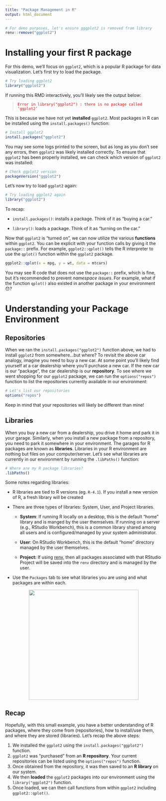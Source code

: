 ```yaml
---
title: "Package Management in R"
output: html_document
---
```


```r
# For demo purposes, let's ensure gggplot2 is removed from library
renv::remove("ggplot2")
```

# Installing your first R package

For this demo, we'll focus on `ggplot2`, which is a popular R package for data visualization. Let's first try to load the package.

```r
# Try loading ggplot2
library("ggplot2")
```

If running this RMD interactively, you'll likely see the output below:

> ``` {style="color: red"}
> Error in library("ggplot2") : there is no package called ‘ggplot2’
> ```

This is because we have not yet **installed** `ggplot2`. Most packages in R can be installed using the `install.packages()` function:

```r
# Install ggplot2
install.packages("ggplot2")
```

You may see some logs printed to the screen, but as long as you don't see any errors, then `ggplot2` was likely installed correctly. To ensure that `ggplot2` has been properly installed, we can check which version of `ggplot2` was installed:

```r
# Check ggplot2 version
packageVersion("ggplot2")
```

Let's now try to load `ggplot2` again:

```r
# Try loading ggplot2 again
library("ggplot2")
```

To recap:

-   `install.packages()`: installs a package. Think of it as "buying a car."

-   `library()`: loads a package. Think of it as "turning on the car."

Now that `ggplot2` is "turned on", we can now utilize the various **functions** within `ggplot2`. You can be explicit with your function calls by giving it the `package::` prefix. For example, `ggplot2::qplot()` tells the R interpreter to use the `qplot()` function within the `ggplot2` package.

```r
ggplot2::qplot(x = mpg, y = wt, data = mtcars)
```

You may see R code that does not use the `package::` prefix, which is fine, but it's recommended to prevent *namespace issues*. For example, what if the function `qplot()` also existed in another package in your environment 😯?

# Understanding your Package Environment

## Repositories

When we ran the `install.packages("ggplot2")` function above, we had to install `ggplot2` from somewhere...but where? To revisit the above car analogy, imagine you need to buy a new car. At some point you'll likely find yourself at a car dealership where you'll purchase a new car. If the new car is our "package", the car dealership is our **repository**. To see where we went shopping for our `ggplot2` package, we can run the `options("repos")` function to list the repositories currently available in our environment:

```r
# Let's list our repositories
options("repos")
```

Keep in mind that your repositories will likely be different than mine!

## Libraries

When you buy a new car from a dealership, you drive it home and park it in your garage. Similarly, when you install a new package from a repository, you need to park it somewhere in your environment. The garages for R packages are known as **libraries**. Libraries in your R environment are nothing but files on your computer/server. Let's see what libraries are currently in our environment by running the `.libPaths()` function:

```r
# Where are my R package libraries?
.libPaths()
```

Some notes regarding libraries:

-   R libraries are tied to R versions (eg. `R-4.1`). If you install a new version of R, a fresh library will be created

-   There are three types of libraries: System, User, and Project libraries.

    -   **System**: If running R locally on a desktop, this is the default "home" library and is manged by the user themselves. If running on a server (e.g., RStudio Workbench), this is a common library shared among all users and is configured/managed by your system administrator.

    -   **User**: On RStudio Workbench, this is the default "home" directory managed by the user themselves.

    -   **Project:** If using [renv](https://rstudio.github.io/renv/index.html), then all packages associated with that RStudio Project will be saved into the `renv` directory and is managed by the user.

-   Use the `Packages` tab to see what libraries you are using and what packages are within each.

<center>

![](images/lib_location.jpg){style="location: center" width="353"}

</center>

## Recap

Hopefully, with this small example, you have a better understanding of R packages, where they come from (repositories), how to install/use them, and where they are stored (libraries). Let's recap the above steps:

1.  We installed the `ggplot2` using the `install.packages("ggplot2")` function.
2.  `ggplot2` was "purchased" from an **R repository**. Your current repositories can be listed using the `options("repos")` function.
3.  Once obtained from the repository, it was then saved to an **R library** on our system.
4.  We then **loaded** the `ggplot2` packages into our environment using the `library("ggplot2")` function.
5.  Once loaded, we can then call functions from within `ggplot2` including `ggplot2::qplot()`.
